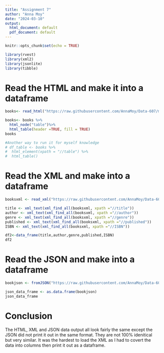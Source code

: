 ```yaml
---
title: "Assignment 7"
author: "Anna Moy"
date: "2024-03-10"
output:
  html_document: default
  pdf_document: default
---
```


```r
knitr::opts_chunk$set(echo = TRUE)
```

```r
library(rvest)
library(xml2)
library(jsonlite)
library(tibble)
```

# Read the HTML and make it into a dataframe

```r
books<- read_html("https://raw.githubusercontent.com/AnnaMoy/Data-607/main/Books.html", trim = T, as.data.frame = T)

books<- books %>%
  html_node("table")%>% 
  html_table(header =TRUE, fill = TRUE) 
books

#Another way to run it for myself knowledge
# df_table <- books %>% 
#  html_element(xpath = "//table") %>% 
#  html_table()
```


# Read the XML and make into a dataframe
```r
booksxml <- read_xml("https://raw.githubusercontent.com/AnnaMoy/Data-607/main/Books.xml")

title <- xml_text(xml_find_all(booksxml, xpath ="//title"))
author <- xml_text(xml_find_all(booksxml, xpath ="//author"))
genre <- xml_text(xml_find_all(booksxml, xpath ="//genre"))
published <- xml_text(xml_find_all(booksxml, xpath ="//published"))
ISBN <- xml_text(xml_find_all(booksxml, xpath ="//ISBN"))

df2<-data_frame(title,author,genre,published,ISBN)
df2
```

# Read the JSON and make into a dataframe

```r
bookjson <- fromJSON("https://raw.githubusercontent.com/AnnaMoy/Data-607/main/Books.JSON")

json_data_frame <- as.data.frame(bookjson)
json_data_frame
```

# Conclusion

The HTML, XML and JSON data output all look fairly the same except the JSON did not print it out in the same format. They are not 100% idenitical but very similar. It was the hardest to load the XML as I had to covert the data into columns then print it out as a dataframe. 